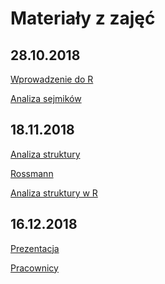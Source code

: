 # Materiały z zajęć

## 28.10.2018

[Wprowadzenie do R](res\skrypt20181028.R)

[Analiza sejmików](res\analiza20181028.R)

## 18.11.2018

[Analiza struktury](https://departmentofstatisticspue.github.io/statystyka-opisowa/analiza-struktury.html)

[Rossmann](data\rossmann.xlsx)

[Analiza struktury w R](res\zajecia20181118.R)

## 16.12.2018

[Prezentacja](prezentacje\03.html)

[Pracownicy](data\pracownicy.csv)
